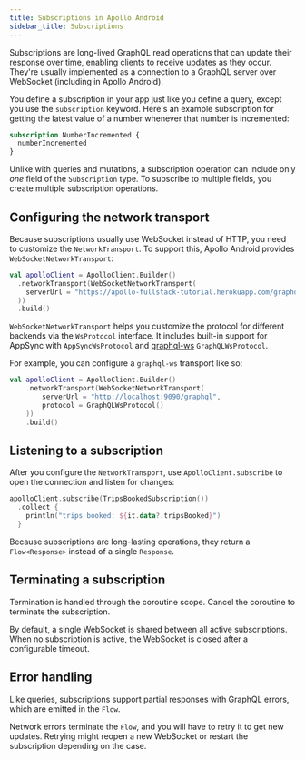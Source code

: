 ```yaml
---
title: Subscriptions in Apollo Android
sidebar_title: Subscriptions
---
```


Subscriptions are long-lived GraphQL read operations that can update their response over time, enabling clients to receive updates as they occur. They're usually implemented as a connection to a GraphQL server over WebSocket (including in Apollo Android).

You define a subscription in your app just like you define a query, except you use the `subscription` keyword. Here's an example subscription for getting the latest value of a number whenever that number is incremented:

```graphql
subscription NumberIncremented {
  numberIncremented
}
```

Unlike with queries and mutations, a subscription operation can include only _one_ field of the `Subscription` type. To subscribe to multiple fields, you create multiple subscription operations.

## Configuring the network transport

Because subscriptions usually use WebSocket instead of HTTP, you need to customize the `NetworkTransport`. To support this, Apollo Android provides `WebSocketNetworkTransport`:

```kotlin
val apolloClient = ApolloClient.Builder()
  .networkTransport(WebSocketNetworkTransport(
    serverUrl = "https://apollo-fullstack-tutorial.herokuapp.com/graphql"
  ))
  .build()
```

`WebSocketNetworkTransport` helps you customize the protocol for different backends via the `WsProtocol` interface. It includes built-in support for AppSync with `AppSyncWsProtocol` and [graphql-ws](https://github.com/enisdenjo/graphql-ws) `GraphQLWsProtocol`.

For example, you can configure a `graphql-ws` transport like so:

```kotlin
val apolloClient = ApolloClient.Builder()
    .networkTransport(WebSocketNetworkTransport(
        serverUrl = "http://localhost:9090/graphql",
        protocol = GraphQLWsProtocol()
    ))
    .build()
```

## Listening to a subscription

After you configure the `NetworkTransport`, use `ApolloClient.subscribe` to open the connection and listen for changes:

```kotlin
apolloClient.subscribe(TripsBookedSubscription())
  .collect {
    println("trips booked: ${it.data?.tripsBooked}")
  }
```

Because subscriptions are long-lasting operations, they return a `Flow<Response>` instead of a single `Response`.

## Terminating a subscription

Termination is handled through the coroutine scope. Cancel the coroutine to terminate the subscription.

By default, a single WebSocket is shared between all active subscriptions. When no subscription is active, the WebSocket is closed after a configurable timeout.

## Error handling

Like queries, subscriptions support partial responses with GraphQL errors, which are emitted in the `Flow`.

Network errors terminate the `Flow`, and you will have to retry it to get new updates. Retrying might reopen a new WebSocket or restart the subscription depending on the case.
